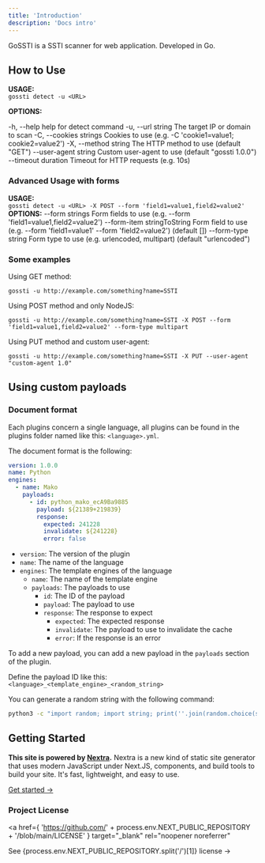 ```yaml
---
title: 'Introduction'
description: 'Docs intro'
---
```


GoSSTI is a SSTI scanner for web application. Developed in Go.

## How to Use

**USAGE:**  
`gossti detect -u <URL>`

**OPTIONS:**

-h, --help help for detect command
-u, --url string The target IP or domain to scan
-C, --cookies strings Cookies to use (e.g. -C 'cookie1=value1; cookie2=value2')
-X, --method string The HTTP method to use (default "GET")
--user-agent string Custom user-agent to use (default "gossti 1.0.0")
--timeout duration Timeout for HTTP requests (e.g. 10s)

### Advanced Usage with forms

**USAGE:**  
`gossti detect -u <URL> -X POST --form 'field1=value1,field2=value2'`
**OPTIONS:**
--form strings Form fields to use (e.g. --form 'field1=value1,field2=value2')
--form-item stringToString Form field to use (e.g. --form 'field1=value1' --form 'field2=value2') (default [])
--form-type string Form type to use (e.g. urlencoded, multipart) (default "urlencoded")

### Some examples

Using GET method:

`gossti -u http://example.com/something?name=SSTI`

Using POST method and only NodeJS:

`gossti -u http://example.com/something?name=SSTI -X POST --form 'field1=value1,field2=value2' --form-type multipart`

Using PUT method and custom user-agent:

`gossti -u http://example.com/something?name=SSTI -X PUT --user-agent "custom-agent 1.0"`

## Using custom payloads

### Document format

Each plugins concern a single language, all plugins can be found in the plugins folder named like this: `<language>.yml`.

The document format is the following:

```yaml
version: 1.0.0
name: Python
engines:
  - name: Mako
    payloads:
      - id: python_mako_ecA9Ba9885
        payload: ${21389+219839}
        response:
          expected: 241228
          invalidate: ${241228}
          error: false
```

- `version`: The version of the plugin
- `name`: The name of the language
- `engines`: The template engines of the language
  - `name`: The name of the template engine
  - `payloads`: The payloads to use
    - `id`: The ID of the payload
    - `payload`: The payload to use
    - `response`: The response to expect
      - `expected`: The expected response
      - `invalidate`: The payload to use to invalidate the cache
      - `error`: If the response is an error

To add a new payload, you can add a new payload in the `payloads` section of the plugin.

Define the payload ID like this: `<language>_<template_engine>_<random_string>`

You can generate a random string with the following command:

```bash
python3 -c "import random; import string; print(''.join(random.choice(string.hexdigits) for i in range(10)))"
```

## Getting Started

**This site is powered by [Nextra](https://nextra.site/).** Nextra is a new kind of static site generator that uses modern JavaScript under Next.JS, components, and build tools to build your site. It's fast, lightweight, and easy to use.

[Get started →](./docs/introduction.mdx)

### Project License

<a
  href={
    'https://github.com/' +
    process.env.NEXT_PUBLIC_REPOSITORY +
    '/blob/main/LICENSE'
  }
  target="_blank"
  rel="noopener noreferrer"
>
  See {process.env.NEXT_PUBLIC_REPOSITORY.split('/')[1]} license →
</a>
